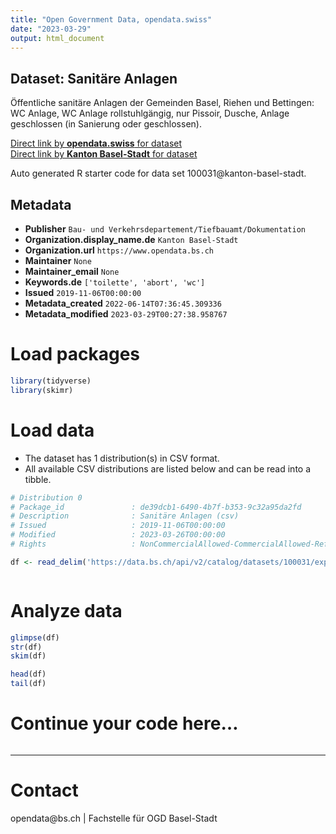 ```yaml
---
title: "Open Government Data, opendata.swiss"
date: "2023-03-29"
output: html_document
---
```


## Dataset: Sanitäre Anlagen

Öffentliche sanitäre Anlagen der Gemeinden Basel, Riehen und Bettingen: WC Anlage, WC Anlage rollstuhlgängig, nur Pissoir, Dusche, Anlage geschlossen (in Sanierung oder geschlossen).

[Direct link by **opendata.swiss** for dataset](https://opendata.swiss/de/dataset/sanitare-anlagen)<br>
[Direct link by **Kanton Basel-Stadt** for dataset](https://data.bs.ch/explore/dataset/100031/)

Auto generated R starter code for data set 100031@kanton-basel-stadt.

## Metadata

- **Publisher** `Bau- und Verkehrsdepartement/Tiefbauamt/Dokumentation`
- **Organization.display_name.de** `Kanton Basel-Stadt`
- **Organization.url** `https://www.opendata.bs.ch`
- **Maintainer** `None`
- **Maintainer_email** `None`
- **Keywords.de** `['toilette', 'abort', 'wc']`
- **Issued** `2019-11-06T00:00:00`
- **Metadata_created** `2022-06-14T07:36:45.309336`
- **Metadata_modified** `2023-03-29T00:27:38.958767`


# Load packages

```r

library(tidyverse)
library(skimr)

```

# Load data

-   The dataset has 1 distribution(s) in CSV format.
-   All available CSV distributions are listed below and can be read into a tibble.

```r

# Distribution 0
# Package_id               : de39dcb1-6490-4b7f-b353-9c32a95da2fd
# Description              : Sanitäre Anlagen (csv)
# Issued                   : 2019-11-06T00:00:00
# Modified                 : 2023-03-26T00:00:00
# Rights                   : NonCommercialAllowed-CommercialAllowed-ReferenceRequired

df <- read_delim('https://data.bs.ch/api/v2/catalog/datasets/100031/exports/csv')



```

# Analyze data

```r

glimpse(df)
str(df)
skim(df)

head(df)
tail(df)

```

# Continue your code here...

```r

```

------------------------------------------------------------------------

# Contact

opendata@bs.ch | Fachstelle für OGD Basel-Stadt
